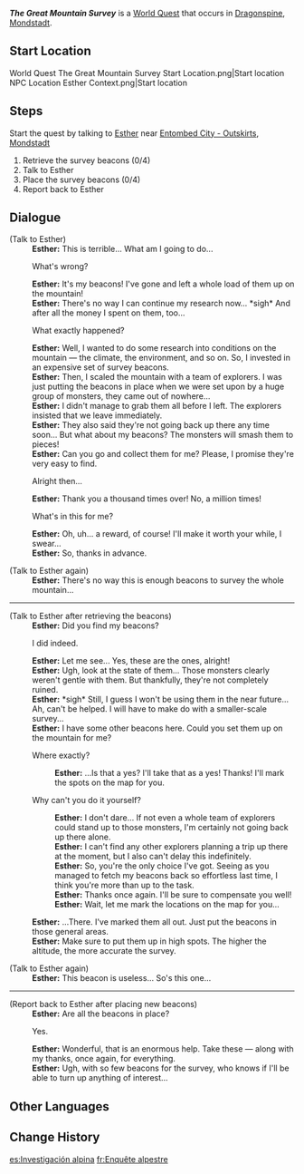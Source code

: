 {{Quest Infobox
|id            = 70104
|type          = World
|region        = Mondstadt
|area          = Dragonspine
|subarea       = Entombed City - Outskirts
|summary       = [[Esther]] asks the Traveler to help her retrieve and place survey beacons in Dragonspine.
|startLocation = [[Entombed City - Outskirts]], [[Mondstadt]]
|next          = The Great Mountain Survey II
|exp           = 300
|mora          = 20,000
|primogems     = 40
|rep           = Mondstadt
|repAmt        = 20
|repOrder      = 84
|other         = {{Card|Hero's Wit|2}}
|characters    = Esther; Traveler
}}
'''''The Great Mountain Survey''''' is a [[World Quest]] that occurs in [[Dragonspine]], [[Mondstadt]].

==Start Location==
<gallery>
World Quest The Great Mountain Survey Start Location.png|Start location
NPC Location Esther Context.png|Start location
</gallery>

==Steps==
Start the quest by talking to [[Esther]] near [[Entombed City - Outskirts]], [[Mondstadt]]
# Retrieve the survey beacons (0/4)
# Talk to Esther
# Place the survey beacons (0/4)
# Report back to Esther

==Dialogue==
{{Quest Description|The environmentalist [[Esther]] and the expedition team with her were set upon by monsters while performing a mountain survey, with the larger part of her survey beacons being lost in the process. She is currently looking for someone who can get them back for her...}}
{{Dialogue start}}
;(Talk to Esther)
:'''Esther:''' This is terrible... What am I going to do...
:{{DIcon}} What's wrong?
:'''Esther:''' It's my beacons! I've gone and left a whole load of them up on the mountain!
:'''Esther:''' There's no way I can continue my research now... *sigh* And after all the money I spent on them, too...
:{{DIcon}} What exactly happened?
:'''Esther:''' Well, I wanted to do some research into conditions on the mountain &mdash; the climate, the environment, and so on. So, I invested in an expensive set of survey beacons.
:'''Esther:''' Then, I scaled the mountain with a team of explorers. I was just putting the beacons in place when we were set upon by a huge group of monsters, they came out of nowhere...
:'''Esther:''' I didn't manage to grab them all before I left. The explorers insisted that we leave immediately.
:'''Esther:''' They also said they're not going back up there any time soon... But what about my beacons? The monsters will smash them to pieces!
:'''Esther:''' Can you go and collect them for me? Please, I promise they're very easy to find.
:{{DIcon}} Alright then...
:'''Esther:''' Thank you a thousand times over! No, a million times!
:{{DIcon}} What's in this for me?
:'''Esther:''' Oh, uh... a reward, of course! I'll make it worth your while, I swear...
:'''Esther:''' So, thanks in advance.

;(Talk to Esther again)
:'''Esther:''' There's no way this is enough beacons to survey the whole mountain...
----
;(Talk to Esther after retrieving the beacons)
:'''Esther:''' Did you find my beacons?
:{{DIcon}} I did indeed.
:'''Esther:''' Let me see... Yes, these are the ones, alright!
:'''Esther:''' Ugh, look at the state of them... Those monsters clearly weren't gentle with them. But thankfully, they're not completely ruined.
:'''Esther:''' *sigh* Still, I guess I won't be using them in the near future... Ah, can't be helped. I will have to make do with a smaller-scale survey...
:'''Esther:''' I have some other beacons here. Could you set them up on the mountain for me?
:{{DIcon}} Where exactly?
::'''Esther:''' ...Is that a yes? I'll take that as a yes! Thanks! I'll mark the spots on the map for you.
:{{DIcon}} Why can't you do it yourself?
::'''Esther:''' I don't dare... If not even a whole team of explorers could stand up to those monsters, I'm certainly not going back up there alone.
::'''Esther:''' I can't find any other explorers planning a trip up there at the moment, but I also can't delay this indefinitely.
::'''Esther:''' So, you're the only choice I've got. Seeing as you managed to fetch my beacons back so effortless last time, I think you're more than up to the task.
::'''Esther:''' Thanks once again. I'll be sure to compensate you well!
::'''Esther:''' Wait, let me mark the locations on the map for you...
:'''Esther:''' ...There. I've marked them all out. Just put the beacons in those general areas.
:'''Esther:''' Make sure to put them up in high spots. The higher the altitude, the more accurate the survey.

;(Talk to Esther again)
:'''Esther:''' This beacon is useless... So's this one...
----
{{Quest Description|update|You've helped Esther retrieve her lost survey beacons, but she once again requests your help in planting a new batch of beacons across the mountain...}}
;(Report back to Esther after placing new beacons)
:'''Esther:''' Are all the beacons in place?
:{{DIcon}} Yes.
:'''Esther:''' Wonderful, that is an enormous help. Take these &mdash; along with my thanks, once again, for everything.
:'''Esther:''' Ugh, with so few beacons for the survey, who knows if I'll be able to turn up anything of interest...
{{Dialogue end}}

==Other Languages==
{{Other Languages
|en      = The Great Mountain Survey
|zhs     = 雪山大勘测
|zhs_rm  = Xuěshān Dà Kàncè
|zht     = 雪山大勘測
|zht_rm  = Xuěshān Dà Kàncè
|zh_tl   = Snow Mountain's Great Survey
|ja      = 雪山大踏査
|ja_rm   = Yukiyama Dai Tousa
|ja_tl   = Snow Mountain's Great Survey
|ko      = 설산 대답사
|ko_rm   = Seolsan Daedapsa
|ko_tl   = Snow Mountain Great Explore
|es      = Investigación alpina
|es_tl   = Alpine Investigation
|fr      = Enquête alpestre
|fr_tl   = Alpine Survey
|ru      = Исследование снежной горы
|ru_tl   = Snow Mountain Research
|th      = การสำรวจภูเขาหิมะสุดยิ่งใหญ่
|th_rm   = 
|th_tl   = 
|vi      = Thăm Dò Núi Tuyết
|vi_tl   = 
|de      = Die Große Bergbegutachtung
|de_tl   = The Great Mountain Assessment
|id      = Survei Besar Gunung Salju
|id_tl   = The Great Snowy Mountain Survey
|pt      = Investigue a Montanha Nevada
|pt_tl   = Inventigate the Snowy Mountain
|tr      = Büyük Dağ Araştırması
|tr_tl   = 
|it      = La grande indagine sulla montagna
|it_tl   = 
}}

==Change History==
{{Change History|1.2}}

[[es:Investigación alpina]]
[[fr:Enquête alpestre]]
